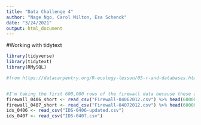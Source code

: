 ```yaml
---
title: "Data Challenge 4"
author: "Nage Ngo, Carol Milton, Esa Schenck"
date: "3/24/2021"
output: html_document
---
```


#Working with tidytext

```r
library(tidyverse)
library(tidytext)
library(RMySQL)
```

```r
#from https://datacarpentry.org/R-ecology-lesson/05-r-and-databases.html#introduction



```

```r
#I'm taking the first 600,000 rows of the firewall data because these are MASSIVE files and R will crash. I'm thinking once we're sure what we're going to do and have done some exploratory stuff, then we can make R do it with the full rows and be prepared for it to take a while (or alternatively we can use tableau, or think about using a database)
firewall_0406_short <- read_csv("Firewall-04062012.csv") %>% head(600000)
firewall_0407_short <- read_csv("Firewall-04072012.csv") %>% head(600000)
ids_0406 <- read_csv("IDS-0406-updated.csv")
ids_0407 <- read_csv("IDS-0407.csv")
```

